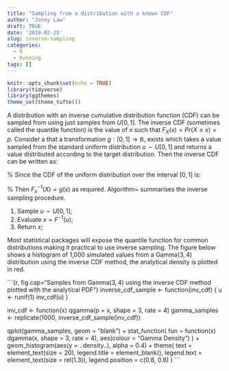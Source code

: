 ```yaml
---
title: "Sampling from a distribution with a known CDF"
author: "Jonny Law"
draft: TRUE
date: '2019-02-25'
slug: inverse-sampling
categories:
  - R
  - Running
tags: []
---
```


```r
knitr::opts_chunk$set(echo = TRUE)
library(tidyverse)
library(ggthemes)
theme_set(theme_tufte())
```

A distribution with an inverse cumulative distribution function (CDF) can be
sampled from using just samples from $U[0, 1]$. The inverse CDF (sometimes
called the quantile function) is the value of $x$ such that $F_X(x) = Pr(X \leq x) = p$. Consider a that a transformation $g: [0, 1] \rightarrow \mathbb{R}$,
exists which takes a value sampled from the standard
uniform distribution $u \sim U[0, 1]$ and returns a value distributed according
to the target distribution. Then the inverse CDF can be written as:

\begin{equation*}
Pr(g(U) \leq x) = Pr(U \leq g^{-1}(x)) = g^{-1}(x)
\end{equation*}
%
Since the CDF of the uniform distribution over the interval $[0, 1]$ is:

\begin{align*}
  F_U(u) =
  \begin{cases}
    0 & u < 0 \\
    u & u \in [0, 1) \\
    1 & u \geq 1
  \end{cases}
\end{align*}
%
Then $F_x^{-1}(X) = g(x)$ as required. Algorithm~\ref{alg:inverse-sampler} summarises the inverse sampling procedure.

1. Sample $u \sim U[0, 1]$\;
2. Evaluate $x = F^{-1}(u)$\;
3. Return $x$\;
 
Most statistical packages will expose the quantile function for common
distributions making it practical to use inverse sampling.
The figure below shows a histogram of 1,000 simulated values from a
$\textrm{Gamma}(3, 4)$ distribution using the inverse CDF method, the analytical
density is plotted in red.

```{r, fig.cap="Samples from $\textrm{Gamma}(3, 4)$ using the inverse CDF method plotted with the analytical PDF"}
inverse_cdf_sample <- function(inv_cdf) {
  u <- runif(1)
  inv_cdf(u)
}

inv_cdf <- function(x) qgamma(p = x, shape = 3, rate = 4)
gamma_samples <- replicate(1000, inverse_cdf_sample(inv_cdf))

qplot(gamma_samples, geom = "blank") +
  stat_function(
    fun = function(x) dgamma(x, shape = 3, rate = 4),
    aes(colour = "Gamma Density")
  ) +
  geom_histogram(aes(y = ..density..), alpha = 0.4) +
  theme(
    text = element_text(size = 20), legend.title = element_blank(),
    legend.text = element_text(size = rel(1.3)), legend.position = c(0.8, 0.8)
  )
```
